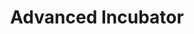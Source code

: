 ---
title: "Advanced Incubator"
meta_title: "Advanced Incubator craft"
description: "Craft de Advanced Incubator"
rank: "b"
draft: false
name: "Advanced Incubator"
recipe_img: "https://wiki.pokexgames.com/images/9/98/Advanced_Incubator.png"
level: 68
craft_time: 345600
result: 1
value_npc: 1
ingredients:
  - name: "Topaz"
    quantity: 8
    item_img: "https://wiki.pokexgames.com/images/6/6d/Topaz1.png"
    value_npc: 1
  - name: "Mirror Stone"
    quantity: 2
    item_img: "https://wiki.pokexgames.com/images/b/b8/Mirror.png"
    value_npc: 1
  - name: "Dimensional Stone"
    quantity: 2
    item_img: "https://wiki.pokexgames.com/images/d/d8/Dimensional.png"
    value_npc: 1
  - name: "Iron Bar"
    quantity: 750
    item_img: "https://wiki.pokexgames.com/images/6/6c/Iron_Bar.png"
    value_npc: 1
---